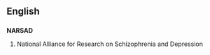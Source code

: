 ==English==
==={{acronym}}===
'''NARSAD'''

#National Alliance for Research on Schizophrenia and Depression